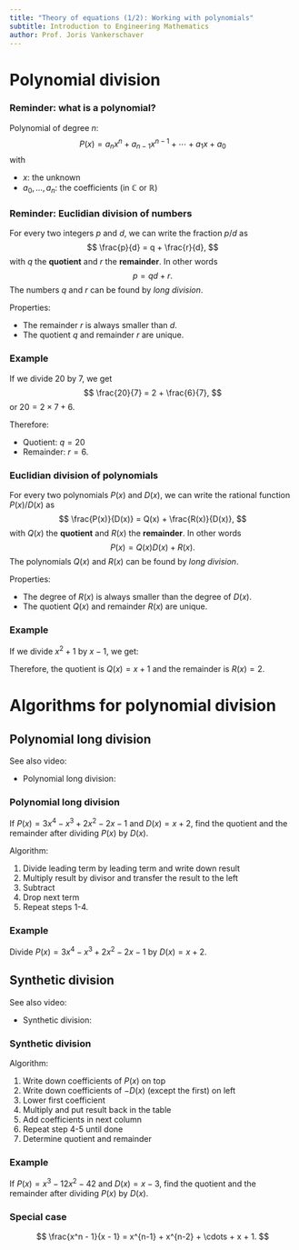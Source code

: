 ```yaml
---
title: "Theory of equations (1/2): Working with polynomials"
subtitle: Introduction to Engineering Mathematics
author: Prof. Joris Vankerschaver
---
```


# Polynomial division

### Reminder: what is a polynomial?

Polynomial of degree $n$:
$$
    P(x) = a_n x^n + a_{n-1} x^{n-1} + \cdots + a_1 x + a_0
$$
with

- $x$: the unknown
- $a_0, \ldots, a_n$: the coefficients (in $\mathbb{C}$ or $\mathbb{R}$)

### Reminder: Euclidian division of numbers

For every two integers $p$ and $d$, we can write the fraction $p/d$ as
$$
    \frac{p}{d} = q + \frac{r}{d},
$$
with $q$ the **quotient** and $r$ the **remainder**. In other words
$$
    p = q d + r.
$$
The numbers $q$ and $r$ can be found by *long division*. 

Properties:

- The remainder $r$ is always smaller than $d$.
- The quotient $q$ and remainder $r$ are unique.

### Example

If we divide 20 by 7, we get
$$
    \frac{20}{7} = 2 + \frac{6}{7},
$$
or $20 = 2 \times 7 + 6$.

Therefore:

- Quotient: $q = 20$
- Remainder: $r = 6$.

### Euclidian division of polynomials

For every two polynomials $P(x)$ and $D(x)$, we can write the rational function $P(x)/D(x)$ as
$$
    \frac{P(x)}{D(x)} = Q(x) + \frac{R(x)}{D(x)},
$$
with $Q(x)$ the **quotient** and $R(x)$ the **remainder**. In other words
$$
    P(x) = Q(x) D(x) + R(x).
$$
The polynomials $Q(x)$ and $R(x)$ can be found by *long division*. 

Properties:

- The degree of $R(x)$ is always smaller than the degree of $D(x)$. 
- The quotient $Q(x)$ and remainder $R(x)$ are unique.

### Example

If we divide $x^2 + 1$ by $x - 1$, we get:

\begin{align*}
    \frac{x^2 + 1}{x - 1} 
        & = \frac{x^2 -1 + 2}{x - 1} \\
        & = \frac{x^2 - 1}{x - 1} + \frac{2}{x - 1} \\
        & = x + 1 + \frac{2}{x - 1}
\end{align*}

Therefore, the quotient is $Q(x) = x + 1$ and the remainder is $R(x) = 2$.

# Algorithms for polynomial division

## Polynomial long division

See also video: 

- Polynomial long division: \url{https://youtu.be/RyRqUg5oycE?t=499}

### Polynomial long division

If $P(x) = 3x^4 - x^3 + 2x^2 - 2x - 1$ and $D(x) = x+2$, find the quotient and the remainder after dividing $P(x)$ by $D(x)$.

Algorithm:

1. Divide leading term by leading term and write down result
2. Multiply result by divisor and transfer the result to the left
3. Subtract
4. Drop next term
5. Repeat steps 1-4.

### Example

Divide $P(x) = 3x^4 - x^3 + 2x^2 - 2x - 1$ by $D(x) = x+2$.

## Synthetic division

See also video:

- Synthetic division: \url{https://youtu.be/NqQeMfGEzk4}

### Synthetic division

Algorithm:

1. Write down coefficients of $P(x)$ on top
2. Write down coefficients of $-D(x)$ (except the first) on left
3. Lower first coefficient
4. Multiply and put result back in the table
5. Add coefficients in next column
6. Repeat step 4-5 until done
7. Determine quotient and remainder

### Example

If $P(x) = x^3 - 12x^2 - 42$ and $D(x) = x-3$, find the quotient and the remainder after dividing $P(x)$ by $D(x)$.

### Special case

$$
    \frac{x^n - 1}{x - 1} = x^{n-1} + x^{n-2} + \cdots + x + 1.
$$